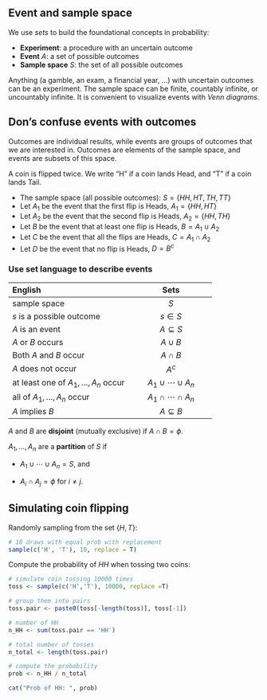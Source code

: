 ## Event and sample space

::: {#def-event}
We use *sets* to build the foundational concepts in probability:

-   **Experiment**: a procedure with an uncertain outcome
-   **Event** $A$: a set of possible outcomes
-   **Sample space** $S$: the set of all possible outcomes
:::

Anything (a gamble, an exam, a financial year, ...) with uncertain
outcomes can be an experiment. The sample space can be finite, countably
infinite, or uncountably infinite. It is convenient to visualize events
with *Venn diagrams*.

::: callout-note
## Don's confuse events with outcomes

Outcomes are individual results, while events are groups of outcomes
that we are interested in. Outcomes are elements of the sample space,
and events are subsets of this space.
:::

::: {#exm-1.1}
A coin is flipped twice. We write "H" if a coin lands Head, and "T" if a
coin lands Tail.

-   The sample space (all possible outcomes):
    $S=\left\{ HH,HT,TH,TT\right\}$
-   Let $A_{1}$ be the event that the first flip is Heads,
    $A_{1}=\left\{ HH,HT\right\}$
-   Let $A_{2}$ be the event that the second flip is Heads,
    $A_{2}=\left\{ HH,TH\right\}$
-   Let $B$ be the event that at least one flip is Heads,
    $B=A_{1}\cup A_{2}$
-   Let $C$ be the event that all the flips are Heads,
    $C=A_{1}\cap A_{2}$
-   Let $D$ be the event that no flip is Heads, $D=B^{c}$
:::

### Use set language to describe events {.unnumbered}

<div>

| English                                   |            Sets             |
|:------------------------------------------|:---------------------------:|
| sample space                              |             $S$             |
| $s$ is a possible outcome                 |          $s\in S$           |
| $A$ is an event                           |       $A\subseteq S$        |
| $A$ or $B$ occurs                         |          $A\cup B$          |
| Both $A$ and $B$ occur                    |          $A\cap B$          |
| $A$ does not occur                        |           $A^{c}$           |
| at least one of $A_{1},\dots,A_{n}$ occur | $A_{1}\cup\cdots\cup A_{n}$ |
| all of $A_{1},\dots,A_{n}$ occur          | $A_{1}\cap\cdots\cap A_{n}$ |
| $A$ implies $B$                           |       $A\subseteq B$        |

</div>

::: {#def-disjoint}
$A$ and $B$ are **disjoint** (mutually exclusive) if $A\cap B=\phi$.
:::

::: {#def-partition}
$A_{1},\dots,A_{n}$ are a **partition** of $S$ if

-   $A_{1}\cup\cdots\cup A_{n}=S$, and

-    $A_{i}\cap A_{j}=\phi$ for $i\neq j$.
:::

## Simulating coin flipping

Randomly sampling from the set $\{H,T\}$:

```r
# 10 draws with equal prob with replacement
sample(c('H', 'T'), 10, replace = T)
```

Compute the probability of $HH$ when tossing two coins:

```r
# simulate coin tossing 10000 times
toss <- sample(c('H','T'), 10000, replace =T)

# group them into pairs
toss.pair <- paste0(toss[-length(toss)], toss[-1])

# number of HH
n_HH <- sum(toss.pair == 'HH')

# total number of tosses
n_total <- length(toss.pair)

# compute the probability
prob <- n_HH / n_total

cat("Prob of HH: ", prob)
```
